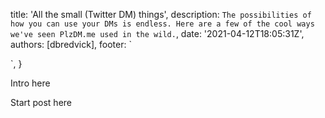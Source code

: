 
  title: 'All the small (Twitter DM) things',
  description: `The possibilities of how you can use your DMs is endless. Here are a few of the cool ways we've seen PlzDM.me used in the wild.`,
  date: '2021-04-12T18:05:31Z',
  authors: [dbredvick],
  footer: `<div>
  <script
    async
    data-uid="445ddb2813"
    src="https://drewdottech.ck.page/445ddb2813/index.js"
  ></script>
</div>`,
}

Intro here

<!--more-->

Start post here
